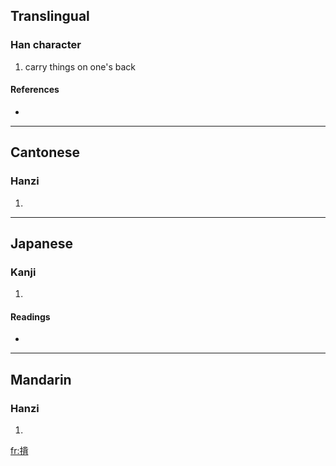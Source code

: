 ==Translingual==

===Han character===
{{Han char|rn=64|rad=手|as=09|sn=12|four=5102<sub>7</sub>|canj=手中心月 (QLPB)}}

# carry things on one's back

====References====
* {{Han ref|kx=0445.341|dkj=12444|hdz=31914.050|uh=63F9|ud=25593|bh=B4AE|bd=46254}}

----

==Cantonese==

===Hanzi===
{{yue-hanzi|jyut=|y=bui3}}

# {{defn|Cantonese}}

----

==Japanese==

===Kanji===
{{ja-kanji|grade=|rs=手09}}

# {{defn|Japanese}}

====Readings====
* {{ja-readings|on=[[はい]] (hai)|kun=[[せおう]] (seou)}}

----

==Mandarin==

===Hanzi===
{{cmn-hanzi|pin=[[bēi]] ([[bei1]])|wg=pei<sup>1</sup>}}

# {{defn|Mandarin}}

[[fr:揹]]
